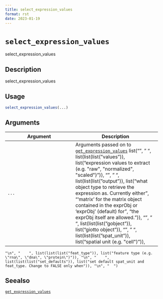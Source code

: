```yaml
--- 
title: select_expression_values 
format: rst 
date: 2023-01-19 
--- 
```

# `select_expression_values`

select_expression_values


## Description

select_expression_values


## Usage

```r
select_expression_values(...)
```


## Arguments

Argument      |Description
------------- |----------------
`...`     |      Arguments passed on to [`get_expression_values`](#getexpressionvalues)   list("\n", "    ", list(list(list("values")), list("expression values to extract (e.g. \"raw\", \"normalized\", \"scaled\")")), "\n", "    ", list(list(list("output")), list("what object type to retrieve the expression as. Currently either\n", "'matrix' for the matrix object contained in the exprObj or 'exprObj' (default) for\n", "the exprObj itself are allowed.")), "\n", "    ", list(list(list("gobject")), list("giotto object")), "\n", "    ", list(list(list("spat_unit")), list("spatial unit (e.g. \"cell\")")), 
    "\n", "    ", list(list(list("feat_type")), list("feature type (e.g. \"rna\", \"dna\", \"protein\")")), "\n", "    ", list(list(list("set_defaults")), list("set default spat_unit and feat_type. Change to FALSE only when")), "\n", "  ")


## Seealso

[`get_expression_values`](#getexpressionvalues)


